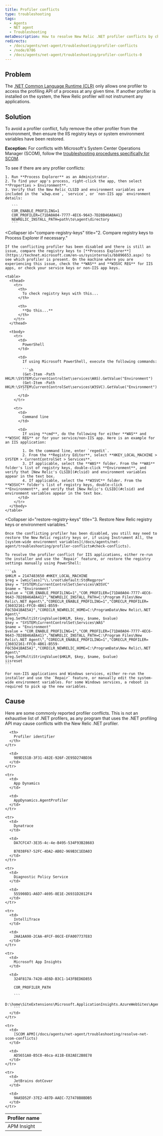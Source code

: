 ```yaml
---
title: Profiler conflicts
type: troubleshooting
tags:
  - Agents
  - NET agent
  - Troubleshooting
metaDescription: How to resolve New Relic .NET profiler conflicts by checking the New Relic CLSIDs and registry keys.
redirects:
  - /docs/agents/net-agent/troubleshooting/profiler-conflicts
  - /node/8786
  - /docs/agents/net-agent/troubleshooting/profiler-conflicts-0
---
```


## Problem

The [.NET Common Language Runtime (CLR)](https://msdn.microsoft.com/en-us/library/bb384689.aspx) only allows one profiler to access the profiling API of a process at any given time. If another profiler is installed on the system, the New Relic profiler will not instrument any applications.

## Solution

To avoid a profiler conflict, fully remove the other profiler from the environment, then ensure the IIS registry keys or system environment variables have been restored.

**Exception:** For conflicts with Microsoft's System Center Operations Manager (SCOM), follow the [troubleshooting procedures specifically for SCOM](/docs/agents/net-agent/troubleshooting/resolve-net-scom-conflicts).

<CollapserGroup>
  <Collapser
    id="check-conflicts"
    title="1. Check for profiler conflicts."
  >
    To see if there are any profiler conflicts:

    1. Run **Process Explorer** as an Administrator.
    2. To find your app's process, right-click the app, then select **Properties > Environment**.
    3. Verify that the New Relic CLSID and environment variables are included in the `w3wp.exe`, `service`, or `non-IIS app` environment details:

       ```
       COR_ENABLE_PROFILING=1
       COR_PROFILER={71DA0A04-7777-4EC6-9643-7D28B46A8A41}
       NEWRELIC_INSTALL_PATH=path\to\agent\directory
       ```
  </Collapser>

  <Collapser
    id="compare-registry-keys"
    title="2. Compare registry keys to Process Explorer if necessary."
  >
    If the conflicting profiler has been disabled and there is still an issue, compare the registry keys to [**Process Explorer**](https://technet.microsoft.com/en-us/sysinternals/bb896653.aspx) to see which profiler is present. On the machine where you are experiencing this issue, check the **WAS** and **W3SVC REG** for IIS apps, or check your service keys or non-IIS app keys.

    <table>
      <thead>
        <tr>
          <th>
            To check registry keys with this...
          </th>

          <th>
            **Do this...**
          </th>
        </tr>
      </thead>

      <tbody>
        <tr>
          <td>
            PowerShell
          </td>

          <td>
            If using Microsoft PowerShell, execute the following commands:

            ```sh
            (Get-Item -Path HKLM:\SYSTEM\CurrentControlSet\services\WAS).GetValue("Environment")
            (Get-Item -Path HKLM:\SYSTEM\CurrentControlSet\services\W3SVC).GetValue("Environment")
            ```
          </td>
        </tr>

        <tr>
          <td>
            Command line
          </td>

          <td>
            If using **cmd**, do the following for either **WAS** and **W3SVC REG** or for your service/non-IIS app. Here is an example for an IIS application:

            1. On the command line, enter `regedit`.
            2. From the **Registry Editor**, select **HKEY_LOCAL_MACHINE > SYSTEM > CurrentControlSet > Services**.
            3. If applicable, select the **WAS** folder. From the **WAS** folder's list of registry keys, double-click **Environment**, and verify that [New Relic's CLSID](#clsid) and environment variables appear in the text box.
            4. If applicable, select the **W3SVC** folder. From the **W3SVC** folder's list of registry keys, double-click **Environment**, and verify that [New Relic's CLSID](#clsid) and environment variables appear in the text box.
          </td>
        </tr>
      </tbody>
    </table>
  </Collapser>

  <Collapser
    id="restore-registry-keys"
    title="3. Restore New Relic registry keys or environment variables."
  >
    Once the conflicting profiler has been disabled, you still may need to restore the New Relic registry keys or, if using Instrument All, the [system-wide environment variables](/docs/agents/net-agent/troubleshooting/profiler-conflicts#check-conflicts).

    To resolve the profiler conflict for IIS applications, either re-run the installer and use the `Repair` feature, or restore the registry settings manually using PowerShell:

    ```sh
    $HKLM = 2147483650 #HKEY_LOCAL_MACHINE
    $reg = [wmiclass]"\\.\root\default:StdRegprov"
    $key = "SYSTEM\CurrentControlSet\Services\W3SVC"
    $name = "Environment"
    $value = "COR_ENABLE_PROFILING=1","COR_PROFILER={71DA0A04-7777-4EC6-9643-7D28B46A8A41}","NEWRELIC_INSTALL_PATH=C:\Program Files\New Relic\.NET Agent\","CORECLR_ENABLE_PROFILING=1","CORECLR_PROFILER={36032161-FFC0-4B61-B559-F6C5D41BAE5A}","CORECLR_NEWRELIC_HOME=C:\ProgramData\New Relic\.NET Agent\"
    $reg.SetMultiStringValue($HKLM, $key, $name, $value)
    $key = "SYSTEM\CurrentControlSet\Services\WAS"
    $name = "Environment"
    $value = "COR_ENABLE_PROFILING=1","COR_PROFILER={71DA0A04-7777-4EC6-9643-7D28B46A8A41}","NEWRELIC_INSTALL_PATH=C:\Program Files\New Relic\.NET Agent\","CORECLR_ENABLE_PROFILING=1","CORECLR_PROFILER={36032161-FFC0-4B61-B559-F6C5D41BAE5A}","CORECLR_NEWRELIC_HOME=C:\ProgramData\New Relic\.NET Agent\"
    $reg.SetMultiStringValue($HKLM, $key, $name, $value)
    iisreset
    ```

    For non-IIS applications and Windows services, either re-run the installer and use the `Repair` feature, or manually edit the system-wide environment variables. For some Windows services, a reboot is required to pick up the new variables.
  </Collapser>
</CollapserGroup>

## Cause

Here are some commonly reported profiler conflicts. This is not an exhaustive list of .NET profilers, as any program that uses the .NET profiling API may cause conflicts with the New Relic .NET profiler.

<table>
  <thead>
    <tr>
      <th style={{ width: "200px" }}>
        Profiler name
      </th>

      <th>
        Profiler identifier
      </th>
    </tr>
  </thead>

  <tbody>
    <tr>
      <td>
        APM Insight
      </td>

      <td>
        989D151B-3F31-482E-926F-2E95D274BD36
      </td>
    </tr>

    <tr>
      <td>
        App Dynamics
      </td>

      <td>
        AppDynamics.AgentProfiler
      </td>
    </tr>

    <tr>
      <td>
        Dynatrace
      </td>

      <td>
        DA7CFC47-3E35-4c-4e-B495-534F93B28683

        B7038F67-52FC-4DA2-AB02-969B3C1EDA03
      </td>
    </tr>

    <tr>
      <td>
        Diagnostic Policy Service
      </td>

      <td>
        555908D1-A6D7-4695-8E1E-26931D2012F4
      </td>
    </tr>

    <tr>
      <td>
        IntelliTrace
      </td>

      <td>
        2AA1AA98-2CAA-4FCF-86CE-EFA007737E83
      </td>
    </tr>

    <tr>
      <td>
        Microsoft App Insights
      </td>

      <td>
        324F817A-7420-4E6D-B3C1-143FBED6D855

        COR_PROFILER_PATH

        ```
        D:\home\SiteExtensions\Microsoft.ApplicationInsights.AzureWebSites\Agent\MicrosoftInstrumentationEngine.dll
        ```
      </td>
    </tr>

    <tr>
      <td>
        [SCOM APM](/docs/agents/net-agent/troubleshooting/resolve-net-scom-conflicts)
      </td>

      <td>
        AD5651A8-B5C8-46ca-A11B-E82AEC2B8E78
      </td>
    </tr>

    <tr>
      <td>
        JetBrains dotCover
      </td>

      <td>
        9AA5D52F-37E2-487D-AAEC-727478B8BDB5
      </td>
    </tr>
  </tbody>
</table>
